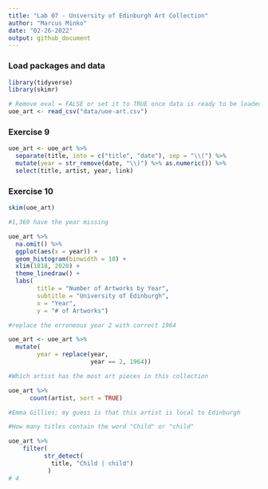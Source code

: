 ```yaml
---
title: "Lab 07 - University of Edinburgh Art Collection"
author: "Marcus Minko"
date: "02-26-2022"
output: github_document
---
```


### Load packages and data

```r
library(tidyverse) 
library(skimr)
```

```r
# Remove eval = FALSE or set it to TRUE once data is ready to be loaded
uoe_art <- read_csv("data/uoe-art.csv")
```

### Exercise 9

```r
uoe_art <- uoe_art %>%
  separate(title, into = c("title", "date"), sep = "\\(") %>%
  mutate(year = str_remove(date, "\\)") %>% as.numeric()) %>%
  select(title, artist, year, link)
```

### Exercise 10

```r

skim(uoe_art)

#1,369 have the year missing

uoe_art %>%
  na.omit() %>% 
  ggplot(aes(x = year)) + 
  geom_histogram(binwidth = 10) + 
  xlim(1818, 2020) +
  theme_linedraw() +
  labs(
        title = "Number of Artworks by Year", 
        subtitle = "University of Edinburgh",
        x = "Year", 
        y = "# of Artworks")

#replace the erroneous year 2 with correct 1964

uoe_art <- uoe_art %>% 
  mutate(
        year = replace(year, 
                       year == 2, 1964))

#Which artist has the most art pieces in this collection

uoe_art %>% 
      count(artist, sort = TRUE)

#Emma Gillies; my guess is that this artist is local to Edinburgh

#How many titles contain the word "Child" or "child"

uoe_art %>% 
    filter(
          str_detect(
            title, "Child | child")
           )
# 4
```

